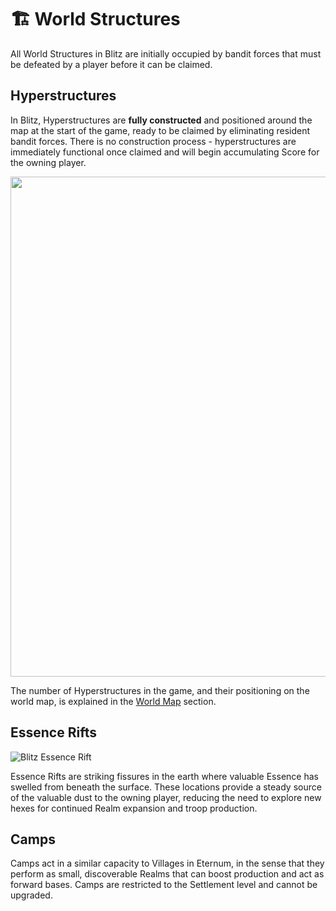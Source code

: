 # 🏗️ World Structures

All World Structures in Blitz are initially occupied by bandit forces that must be defeated by a player before it can be claimed.

## Hyperstructures

In Blitz, Hyperstructures are **fully constructed** and positioned around the map at the start of the game, ready to be claimed by eliminating resident 
bandit forces. There is no construction process - hyperstructures are immediately functional once claimed and will begin accumulating Score for the
owning player.

<img src="/images/buildings/construction/hyperstructure.png" width="800" />

The number of Hyperstructures in the game, and their positioning on the world map, is explained in the [World Map](/blitz/worldmap-movement/worldmap) section.

## Essence Rifts

<img src="/images/covers/essence-rift.png" alt="Blitz Essence Rift" className="w-full rounded-lg my-6" />

Essence Rifts are striking fissures in the earth where valuable Essence has swelled from beneath the surface. These locations provide a steady source of
the valuable dust to the owning player, reducing the need to explore new hexes for continued Realm expansion and troop production.

## Camps

Camps act in a similar capacity to Villages in Eternum, in the sense that they perform as small, discoverable Realms that can boost production and act as forward bases.
Camps are restricted to the Settlement level and cannot be upgraded.
